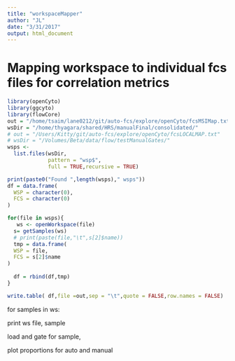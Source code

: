 ```yaml
---
title: "workspaceMapper"
author: "JL"
date: "3/31/2017"
output: html_document
---
```


# Mapping workspace to individual fcs files for correlation metrics


```r
library(openCyto)
library(ggcyto)
library(flowCore)
out = "/home/tsaim/lane0212/git/auto-fcs/explore/openCyto/fcsMSIMap.txt"
wsDir = "/home/thyagara/shared/HRS/manualFinal/consolidated/"
# out = "/Users/Kitty/git/auto-fcs/explore/openCyto/fcsLOCALMAP.txt"
# wsDir = "/Volumes/Beta/data/flow/testManualGates/"
wsps <-
  list.files(wsDir,
             pattern = "wsp$",
             full = TRUE,recursive = TRUE)

print(paste0("Found ",length(wsps)," wsps"))
df = data.frame(
  WSP = character(0),
  FCS = character(0)
)

for(file in wsps){
   ws <- openWorkspace(file)
  s= getSamples(ws)
  # print(paste(file,"\t",s[2]$name))
  tmp = data.frame(
  WSP = file,
  FCS = s[2]$name
)
  
  df = rbind(df,tmp)
}

write.table( df,file =out,sep = "\t",quote = FALSE,row.names = FALSE)
```



for samples in ws:

print ws file, sample


load and gate for sample, 

plot proportions for auto and manual

